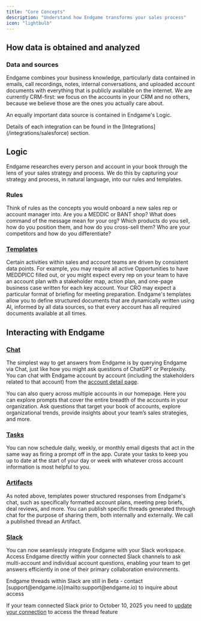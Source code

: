 ```yaml
---
title: "Core Concepts"
description: "Understand how Endgame transforms your sales process"
icon: "lightbulb"
---
```


## How data is obtained and analyzed

### Data and sources

Endgame combines your business knowledge, particularly data contained in emails, call recordings, notes, internal conversations, and uploaded account documents with everything that is publicly available on the internet. We are currently CRM-first: we focus on the accounts in your CRM and no others, because we believe those are the ones you actually care about.

An equally important data source is contained in Endgame's Logic.

<Info>
  Details of each integration can be found in the [Integrations](/integrations/salesforce) section.
</Info>

## Logic

Endgame researches every person and account in your book through the lens of your sales strategy and process. We do this by capturing your strategy and process, in natural language, into our rules and templates.

### Rules

Think of rules as the concepts you would onboard a new sales rep or account manager into. Are you a MEDDIC or BANT shop? What does command of the message mean for your org? Which products do you sell, how do you position them, and how do you cross-sell them? Who are your competitors and how do you differentiate?

### [Templates](/features/templates)

Certain activities within sales and account teams are driven by consistent data points. For example, you may require all active Opportunities to have MEDDPICC filled out, or you might expect every rep on your team to have an account plan with a stakeholder map, action plan, and one-page business case written for each key account. Your CRO may expect a particular format of briefing for meeting preparation. Endgame's templates allow you to define structured documents that are dynamically written using AI, informed by all data sources, so that every account has all required documents available at all times.

## Interacting with Endgame

### [Chat](endgame-chat-101)

The simplest way to get answers from Endgame is by querying Endgame via Chat, just like how you might ask questions of ChatGPT or Perplexity. You can chat with Endgame account by account (including the stakeholders related to that account) from the [account detail page](navigating-endgame#account-detail-page).

You can also query across multiple accounts in our homepage. Here you can explore prompts that cover the entire breadth of the accounts in your organization. Ask questions that target your book of accounts, explore organizational trends, provide insights about your team’s sales strategies, and more.

### [Tasks](/features/tasks)

You can now schedule daily, weekly, or monthly email digests that act in the same way as firing a prompt off in the app. Curate your tasks to keep you up to date at the start of your day or week with whatever cross account information is most helpful to you. 

### [Artifacts](/features/publishing-artifacts)

As noted above, templates power structured responses from Endgame's chat, such as specifically formatted account plans, meeting prep briefs, deal reviews, and more. You can publish specific threads generated through chat for the purpose of sharing them, both internally and externally. We call a published thread an Artifact.

### [Slack](/features/slack)

You can now seamlessly integrate Endgame with your Slack workspace. Access Endgame directly within your connected Slack channels to ask multi-account and individual account questions, enabling your team to get answers efficiently in one of their primary collaboration environments.

<Note>
  Endgame threads within Slack are still in Beta - contact [support@endgame.io](mailto:support@endgame.io) to inquire about access
</Note>

<Note>If your team connected Slack prior to October 10, 2025 you need to [update your connection](https://docs.endgame.io/integrations/slack#:~:text=Updating%20an-,existing,-connection%20to%20the) to access the thread feature</Note>

